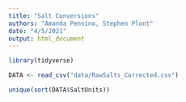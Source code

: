 ```yaml
---
title: "Salt Conversions"
authors: "Amanda Pennino, Stephen Plont"
date: "4/5/2021"
output: html_document
---
```


```r
library(tidyverse)

```

```r

DATA <- read_csv("data/RawSalts_Corrected.csv") 

unique(sort(DATA$SaltUnits))

```